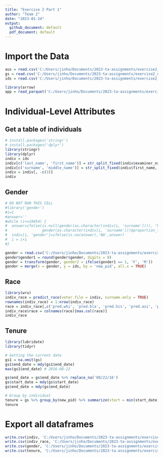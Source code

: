 ---
title: "Exercise 2 Part 1"
author: "Team 2"
date: "2023-01-24"
output:
  github_document: default
  pdf_document: default
---
# Import the Data
```{r}
aus = read.csv('C:/Users/jinho/Documents/2023-ta-assignments/exercise2_data/examiner_aus.csv')
gs = read.csv('C:/Users/jinho/Documents/2023-ta-assignments/exercise2_data/examiner_gs.csv')
ids = read.csv('C:/Users/jinho/Documents/2023-ta-assignments/exercise2_data/examiner_ids.csv')
```

```{r, message = FALSE, warning = FALSE}
library(arrow)
app = read_parquet('C:/Users/jinho/Documents/2023-ta-assignments/exercise2_data/app_data_sample.parquet')
```

# Individual-Level Attributes
## Get a table of individuals
```{r, warnings = FALSE}
# install.packages('stringr')
# install.packages('dplyr')
library(stringr)
library(dplyr)
indiv = ids
indiv[c('last_name', 'first_name')] = str_split_fixed(indiv$examiner_name, ', ', 2)
indiv[c('surname', 'middle_name')] = str_split_fixed(indiv$first_name, ' ', 2)
indiv = indiv[, -c(3)]
indiv
```

## Gender
```{r, include = FALSE}
# DO NOT RUN THIS CELL
#library('gender')
#i=1
#answer=''
#while (i<=19454) {
#  answer=ifelse(is.null(gender(as.character(indiv[i, 'surname']))), 'NA', 
#                gender(as.character(indiv[i, 'surname']))$proportion_female)
#  indiv[i, 'gender']=ifelse(is.na(answer),'NA',answer)
#  i = i+1
#}
```

```{r}
gender = read.csv('C:/Users/jinho/Documents/2023-ta-assignments/exercise2_data/indiv_gender.csv')
gender$gender1 = round(gender$gender, digits = 0)
gender = transform(gender, gender2 = ifelse(gender1 == 1, 'F', 'M'))
gender = merge(x = gender, y = ids, by = 'new_pid', all.x = TRUE)
```

## Race
```{r}
library(wru)
indiv_race = predict_race(voter.file = indiv, surname.only = TRUE)
rownames(indiv_race) = 1:nrow(indiv_race)
race = indiv_race[,c('pred.whi', 'pred.bla', 'pred.his', 'pred.asi', 'pred.oth')]
indiv_race$race = colnames(race)[max.col(race)]
indiv_race
```

## Tenure
```{r}
library(lubridate)
library(tidyr)

# Getting the current date
gs1 = na.omit(gs)
gs1$end_date = mdy(gs1$end_date)
max(gs1$end_date) # 2016-08-22

gs$end_date = gs$end_date %>% replace_na('08/22/16')
gs$start_date = mdy(gs$start_date)
gs$end_date = mdy(gs$end_date)

# Group by individual
tenure = gs %>% group_by(new_pid) %>% summarize(start = min(start_date), end = max(end_date), tenure = end - start)
tenure
```

# Export all dataframes
```{r}
write.csv(indiv, 'C:/Users/jinho/Documents/2023-ta-assignments/exercise2_data/indiv.csv', row.names = FALSE)
write.csv(indiv_race, 'C:/Users/jinho/Documents/2023-ta-assignments/exercise2_data/indiv_race.csv', row.names = FALSE)
write.csv(gender, 'C:/Users/jinho/Documents/2023-ta-assignments/exercise2_data/indiv_gender.csv', row.names = FALSE)
write.csv(tenure, 'C:/Users/jinho/Documents/2023-ta-assignments/exercise2_data/tenure.csv', row.names = FALSE)
```
